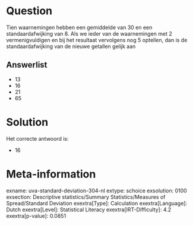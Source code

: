 Question
========

Tien waarnemingen hebben een gemiddelde van 30 en een standaardafwijking
van 8. Als we ieder van de waarnemingen met 2 vermenigvuldigen en bij
het resultaat vervolgens nog 5 optellen, dan is de standaardafwijking
van de nieuwe getallen gelijk aan


Answerlist
----------

* 13
* 16
* 21
* 65

Solution
========

Het correcte antwoord is: 

* 16

Meta-information
================
exname: uva-standard-deviation-304-nl
extype: schoice
exsolution: 0100
exsection: Descriptive statistics/Summary Statistics/Measures of Spread/Standard Deviation
exextra[Type]: Calculation
exextra[Language]: Dutch
exextra[Level]: Statistical Literacy
exextra[IRT-Difficulty]: 4.2
exextra[p-value]: 0.0851

